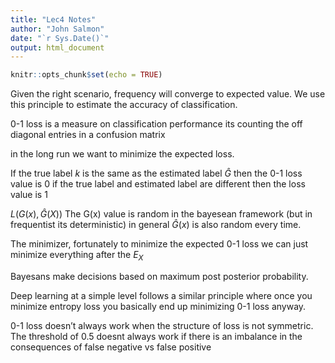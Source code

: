 ```yaml
---
title: "Lec4 Notes"
author: "John Salmon"
date: "`r Sys.Date()`"
output: html_document
---
```


```r
knitr::opts_chunk$set(echo = TRUE)
```

Given the right scenario, frequency will converge to expected value.
We use this principle to estimate the accuracy of classification.

0-1 loss is a measure on classification performance its counting the off diagonal entries in a confusion matrix

in the long run we want to minimize the expected loss. 

If the true label $k$ is the same as the estimated label $\hat{G}$ then the 0-1 loss value is 0
if the true label and estimated label are different then the loss value is 1

$L(G(x), \hat{G}(X))$ The G(x) value is random in the bayesean framework (but in frequentist its deterministic) in general $\hat{G}(x)$ is also random every time.

The minimizer, fortunately to minimize the expected 0-1 loss we can just minimize everything after the $E_X$

Bayesans make decisions based on maximum post posterior probability.

Deep learning at a simple level follows a similar principle where once you minimize entropy loss you basically end up minimizing 0-1 loss anyway.

0-1 loss doesn't always work when the structure of loss is not symmetric.
The threshold of 0.5 doesnt always work if there is an imbalance in the consequences of false negative vs false positive